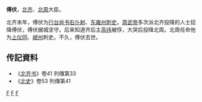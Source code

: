 '''傅伏'''，[[北齐|北齐]]、[[北周|北周]]大臣。

北齐末年，傅伏为[[行台|行台]][[尚书右仆射|尚书右仆射]]、[[东雍州|东雍州]][[刺史|刺史]]。[[周武帝|周武帝]]多次派北齐投降的人士招降傅伏，傅伏据城坚守。后来知道齐后主[[高纬|高纬]]被俘，大哭后投降北周。北周任命他为[[上仪同|上仪同]]、[[岷州|岷州]]刺史。不久，傅伏去世。

==传記資料== 
* 《[[北齐书|北齐书]]》卷41 列傳第33
* 《[[北史|北史]]》卷53 列傳第41

[[分类:北齐刺史|F]]
[[分类:北周刺史|F]]
[[分类:傅姓|F]]